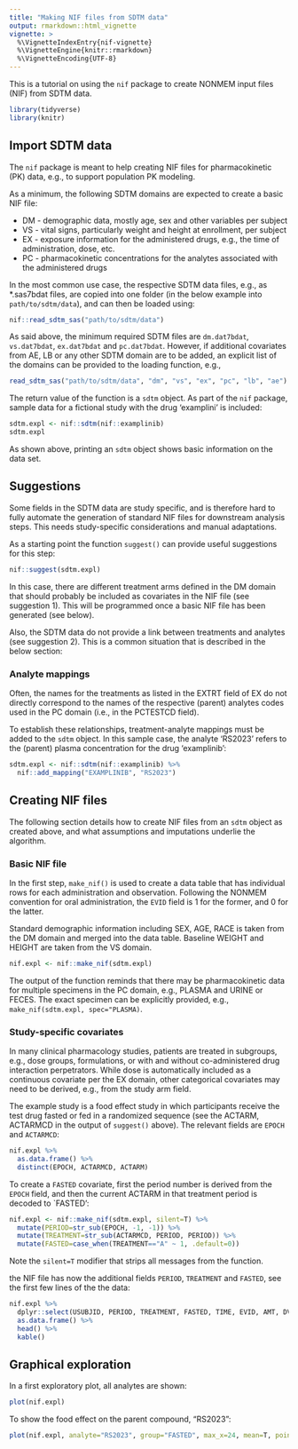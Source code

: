 ```yaml
---
title: "Making NIF files from SDTM data"
output: rmarkdown::html_vignette
vignette: >
  %\VignetteIndexEntry{nif-vignette}
  %\VignetteEngine{knitr::rmarkdown}
  %\VignetteEncoding{UTF-8}
---
```


This is a tutorial on using the `nif` package to create NONMEM input files (NIF)
from SDTM data.

```r
library(tidyverse)
library(knitr)
```

## Import SDTM data 

The `nif` package is meant to help creating NIF files for pharmacokinetic
(PK) data, e.g., to support population PK modeling.

As a minimum, the following SDTM domains are expected to create a basic NIF file:

* DM - demographic data, mostly age, sex and other variables per subject
* VS - vital signs, particularly weight and height at enrollment, per subject
* EX - exposure information for the administered drugs, e.g., the time of
    administration, dose, etc.
* PC - pharmacokinetic concentrations for the analytes associated with the 
    administered drugs
    
In the most common use case, the respective SDTM data files, e.g., as *.sas7bdat
files, are copied into one folder (in the below example into `path/to/sdtm/data`),
and can then be loaded using:

```r
nif::read_sdtm_sas("path/to/sdtm/data")
```

As said above, the minimum required SDTM files are `dm.dat7bdat`, `vs.dat7bdat`, 
`ex.dat7bdat` and `pc.dat7bdat`. However, if additional covariates from AE, LB
or any other SDTM domain are to be added, an explicit list of the domains can 
be provided to the loading function, e.g., 

```r
read_sdtm_sas("path/to/sdtm/data", "dm", "vs", "ex", "pc", "lb", "ae")
```

The return value of the function is a `sdtm` object. As part of the `nif`
package, sample data for a fictional study with the drug 'examplini' is
included:

```r
sdtm.expl <- nif::sdtm(nif::examplinib)
sdtm.expl
```

As shown above, printing an `sdtm` object shows basic information on the data
set.

## Suggestions

Some fields in the SDTM data are study specific, and is therefore hard to
fully automate the generation of standard NIF files for downstream analysis
steps. This needs study-specific considerations and manual adaptations.

As a starting point the function `suggest()` can provide useful suggestions for 
this step:

```r
nif::suggest(sdtm.expl)
```

In this case, there are different treatment arms defined in the DM domain that
should probably be included as covariates in the NIF file (see suggestion 1). 
This will be programmed once a basic NIF file has been generated (see below).

Also, the SDTM data do not provide a link between treatments and analytes (see
suggestion 2). This is a common situation that is described in the below
section:

### Analyte mappings

Often, the names for the treatments as listed in the EXTRT field of EX do not
directly correspond to the names of the respective (parent) analytes codes used
in the PC domain (i.e., in the PCTESTCD field).

To establish these relationships, treatment-analyte mappings must be added to 
the `sdtm` object. In this sample case, the analyte 'RS2023' refers to the
(parent) plasma concentration for the drug 'examplinib':

```r
sdtm.expl <- nif::sdtm(nif::examplinib) %>% 
  nif::add_mapping("EXAMPLINIB", "RS2023")
```

## Creating NIF files

The following section details how to create NIF files from an `sdtm` object as 
created above, and what assumptions and imputations underlie the algorithm.

### Basic NIF file

In the first step, `make_nif()` is used to create a data table that has
individual rows for each administration and observation. Following the NONMEM
convention for oral administration, the `EVID` field is 1 for the former, and 0
for the latter.

Standard demographic information including SEX, AGE, RACE is taken from the DM 
domain and merged into the data table. Baseline WEIGHT and HEIGHT are taken from 
the VS domain.

```r
nif.expl <- nif::make_nif(sdtm.expl)
```

The output of the function reminds that there may be pharmacokinetic data for
multiple specimens in the PC domain, e.g., PLASMA and URINE or FECES. The exact
specimen can be explicitly provided, e.g., `make_nif(sdtm.expl, spec="PLASMA)`.

### Study-specific covariates

In many clinical pharmacology studies, patients are treated in subgroups, e.g.,
dose groups, formulations, or with and without co-administered drug interaction
perpetrators. While dose is automatically included as a continuous covariate per
the EX domain, other categorical covariates may need to be derived, e.g., from the
study arm field.

The example study is a food effect study in which participants receive the test
drug fasted or fed in a randomized sequence (see the ACTARM, ACTARMCD in the
output of `suggest()` above). The relevant fields are `EPOCH` and `ACTARMCD`:

```r
nif.expl %>% 
  as.data.frame() %>% 
  distinct(EPOCH, ACTARMCD, ACTARM)
```

To create a `FASTED` covariate, first the period number is derived from the
`EPOCH` field, and then the current ACTARM in that treatment period is decoded
to `FASTED':

```r
nif.expl <- nif::make_nif(sdtm.expl, silent=T) %>%
  mutate(PERIOD=str_sub(EPOCH, -1, -1)) %>% 
  mutate(TREATMENT=str_sub(ACTARMCD, PERIOD, PERIOD)) %>% 
  mutate(FASTED=case_when(TREATMENT=="A" ~ 1, .default=0))
```

Note the `silent=T` modifier that strips all messages from the function.

the NIF file has now the additional fields `PERIOD`, `TREATMENT` and `FASTED`,
see the first few lines of the the data:

```r
nif.expl %>%
  dplyr::select(USUBJID, PERIOD, TREATMENT, FASTED, TIME, EVID, AMT, DV) %>% 
  as.data.frame() %>% 
  head() %>% 
  kable()
```

## Graphical exploration

In a first exploratory plot, all analytes are shown:

```r
plot(nif.expl)
```

To show the food effect on the parent compound, "RS2023":

```r
plot(nif.expl, analyte="RS2023", group="FASTED", max_x=24, mean=T, points=T)
```



